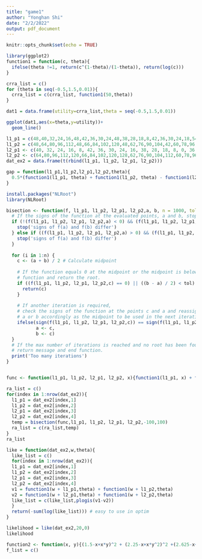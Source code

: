 ```yaml
---
title: "game1"
author: "Yonghan Shi"
date: "2/2/2022"
output: pdf_document
---
```


```r
knitr::opts_chunk$set(echo = TRUE)
```

```r
library(ggplot2)
function1 = function(c, theta){
  ifelse(theta !=1, return(c^(1-theta)/(1-theta)), return(log(c)))
}

crra_list = c()
for (theta in seq(-0.5,1.5,0.01)){
  crra_list = c(crra_list, function1(50,theta))
}

dat1 = data.frame(utility=crra_list,theta = seq(-0.5,1.5,0.01))

ggplot(dat1,aes(x=theta,y=utility))+
  geom_line()
```

```r
l1_p1 = c(48,40,32,24,16,48,42,36,30,24,48,38,28,18,8,42,36,30,24,18,54,44,34,24,14)
l1_p2 = c(48,64,80,96,112,48,66,84,102,120,48,62,76,90,104,42,60,78,96,114,54,68,82,96,110)
l2_p1 <- c(40, 32, 24, 16, 8, 42, 36, 30, 24, 16, 38, 28, 18, 8, 0, 36, 30, 24, 18, 10, 44, 34, 24, 14, 6)
l2_p2 <- c(64,80,96,112,120,66,84,102,120,128,62,76,90,104,112,60,78,96,114,122,68,82,96,110,118)
dat_ex2 = data.frame(t(rbind(l1_p1, l1_p2, l2_p1, l2_p2)))

gap = function(l1_p1,l1_p2,l2_p1,l2_p2,theta){
  0.5*(function1(l1_p1, theta) + function1(l1_p2, theta) - function1(l2_p1,theta) -function1(l2_p2, theta))
}

install.packages("NLRoot")
library(NLRoot)

bisection <- function(f, l1_p1, l1_p2, l2_p1, l2_p2,a, b, n = 1000, tol = 1e-7) {
  # If the signs of the function at the evaluated points, a and b, stop the function and return message.
  if (!(f(l1_p1, l1_p2, l2_p1, l2_p2,a) < 0) && (f(l1_p1, l1_p2, l2_p1, l2_p2,b) > 0)) {
    stop('signs of f(a) and f(b) differ')
  } else if ((f(l1_p1, l1_p2, l2_p1, l2_p2,a) > 0) && (f(l1_p1, l1_p2, l2_p1, l2_p2,b) < 0)) {
    stop('signs of f(a) and f(b) differ')
  }
  
  for (i in 1:n) {
    c <- (a + b) / 2 # Calculate midpoint
    
    # If the function equals 0 at the midpoint or the midpoint is below the desired tolerance, stop the 
    # function and return the root.
    if ((f(l1_p1, l1_p2, l2_p1, l2_p2,c) == 0) || ((b - a) / 2) < tol) {
      return(c)
    }
    
    # If another iteration is required, 
    # check the signs of the function at the points c and a and reassign
    # a or b accordingly as the midpoint to be used in the next iteration.
    ifelse(sign(f(l1_p1, l1_p2, l2_p1, l2_p2,c)) == sign(f(l1_p1, l1_p2, l2_p1, l2_p2,a)), 
           a <- c,
           b <- c)
  }
  # If the max number of iterations is reached and no root has been found, 
  # return message and end function.
  print('Too many iterations')
}


func <- function(l1_p1, l1_p2, l2_p1, l2_p2, x){function1(l1_p1, x) + function1(l1_p2, x) -function1(l2_p1, x) -function1(l2_p2, x)}

ra_list = c()
for(index in 1:nrow(dat_ex2)){
  l1_p1 = dat_ex2[index,1]
  l1_p2 = dat_ex2[index,2]
  l2_p1 = dat_ex2[index,3]
  l2_p2 = dat_ex2[index,4]
  temp = bisection(func,l1_p1, l1_p2, l2_p1, l2_p2,-100,100)
  ra_list = c(ra_list,temp)
}
ra_list
```


```r
like = function(dat_ex2,w,theta){
  like_list = c()
  for(index in 1:nrow(dat_ex2)){
  l1_p1 = dat_ex2[index,1]
  l1_p2 = dat_ex2[index,2]
  l2_p1 = dat_ex2[index,3]
  l2_p2 = dat_ex2[index,4]
  v1 = function1(w + l1_p1,theta) + function1(w + l1_p2,theta)
  v2 = function1(w + l2_p1,theta) + function1(w + l2_p2,theta)
  like_list = c(like_list,plogis(v1-v2))
  }
  return(-sum(log(like_list))) # easy to use in optim
}

likelihood = like(dat_ex2,20,0)
likelihood

```

```r
function2 <- function(x, y){(1.5-x+x*y)^2 + (2.25-x+x*y^2)^2 +(2.625-x+x*y^3)^2}
f_list = c()

```

